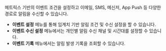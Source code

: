 메트릭스 기반의 이벤트 조건을 설정하고 이메일, SMS, 메신저, App Push 등 다양한 경로로 알림을 수신할 수 있습니다.

* **이벤트 설정** 메뉴를 통해 임계치 기반 알림 조건 및 수신 설정을 할 수 있습니다.
* **이벤트 수신 설정** 메뉴에서는 개인별 알림 수신 채널 및 시간대를 설정할 수 있습니다.
* **이벤트 기록** 메뉴에서는 알림 발생 기록을 조회할 수 있습니다.